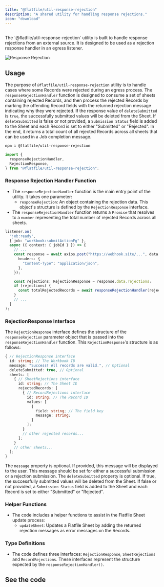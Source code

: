 ```yaml
---
title: "@flatfile/util-response-rejection"
description: "A shared utility for handling response rejections."
icon: "download"
---
```


<CardGroup cols={1}>
  <Card title="@flatfile/util-response-rejection" icon="download">
    <br />
    The `@flatfile/util-response-rejection` utility is built to handle response rejections
    from an external source. It is designed to be used as a rejection response handler
    in an egress listener.
  </Card>
</CardGroup>

![Response Rejection](../../images/guides/plugins/response_rejection.png)

## Usage

The purpose of `@flatfile/util-response-rejection` utility is to handle cases where some Records
were rejected during an egress process. The `responseRejectionHandler` function is designed to
consume a set of sheets containing rejected Records, and then process the rejected Records by
marking the offending Record fields with the returned rejection message indicating why they were
rejected. If the response value of `deleteSubmitted` is `true`, the successfully submitted values
will be deleted from the Sheet. If `deleteSubmitted` is false or not provided, a `Submission Status`
field is added to the Sheet and each Record is set to either "Submitted" or "Rejected". In the end,
it returns a total count of all rejected Records across all sheets that can be used in a Job
completion message.

```bash install
npm i @flatfile/util-response-rejection
```

```ts import
import {
  responseRejectionHandler,
  RejectionResponse,
} from "@flatfile/util-response-rejection";
```

### **Response Rejection Handler Function**

- The `responseRejectionHandler` function is the main entry point of the utility. It takes one parameter:
  - `responseRejection`: An object containing the rejection data. This object's structure is defined by the `RejectionResponse` interface.
- The `responseRejectionHandler` function returns a `Promise` that resolves to a `number` representing the total number of rejected Records across all sheets.

```ts
listener.on(
  "job:ready",
  { job: "workbook:submitActionFg" },
  async ({ context: { jobId } }) => {
    // ...
    const response = await axios.post("https://webhook.site/...", data, {
      headers: {
        "Content-Type": "application/json",
      },
    });

    const rejections: RejectionResponse = response.data.rejections;
    if (rejections) {
      const totalRejectedRecords = await responseRejectionHandler(rejections);
    }
    // ...
  }
);
```

### **RejectionResponse Interface**

The `RejectionResponse` interface defines the structure of the `responseRejection` parameter object that is passed into the `responseRejectionHandler` function. This `RejectionResponse`'s structure is as follows:

```ts
{ // RejectionResponse interface
  id: string; // The Workbook ID
  message: "Success! All records are valid.", // Optional
  deleteSubmitted: true, // Optional
  sheets: [
    { // SheetRejections interface
      id: string; // The Sheet ID
      rejectedRecords: [
        { // RecordRejections interface
          id: string; // The Record ID
          values: [
            {
              field: string; // The field key
              message: string;
            }
          ];
        }
        // other rejected records...
      ];
    }
    // other sheets...
  ];
}
```

The `message` property is optional. If provided, this message will be displayed to the user. This message should be set for either a successful submission or a rejection submission.
The `deleteSubmitted` property is optional. If true, the successfully submitted values will be deleted from the Sheet. If false or not provided, a `Submission Status` field is added to the Sheet and each Record is set to either "Submitted" or "Rejected".

### **Helper Functions**

- The code includes a helper functions to assist in the Flatfile Sheet update process:
  - `updateSheet`: Updates a Flatfile Sheet by adding the returned rejection messages as error messages on the Records.

### **Type Definitions**

- The code defines three interfaces: `RejectionResponse`, `SheetRejections` and `RecordRejections`. These interfaces represent the structure expected by the `responseRejectionHandler()`.

## See the code

<CardGroup cols={2}>
  <Card
    title="@flatfile/util-response-rejection"
    href="https://github.com/FlatFilers/flatfile-plugins/tree/main/utils/response-rejection"
    icon="github"
  ></Card>
</CardGroup>
